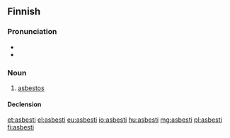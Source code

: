 ==Finnish==
{{wikipedia|lang=fi}}

===Pronunciation===
* {{hyphenation|as|bes|ti|lang=fi}}
* {{IPA|/ˈɑsbesti/|lang=fi}}

===Noun===
{{fi-noun}}

# {{context|mineral|lang=fi}} [[asbestos]]

====Declension====
{{fi-decl-risti|asbest|||a}}

[[et:asbesti]]
[[el:asbesti]]
[[eu:asbesti]]
[[io:asbesti]]
[[hu:asbesti]]
[[mg:asbesti]]
[[pl:asbesti]]
[[fi:asbesti]]
